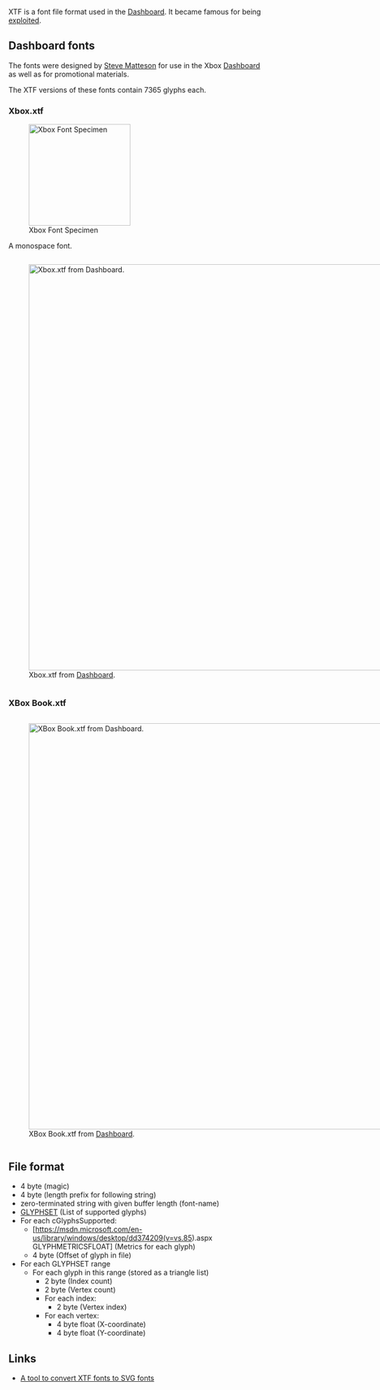XTF is a font file format used in the [[Dashboard]].
It became famous for being [[Exploits#Font hacks|exploited]].

== Dashboard fonts ==

The fonts were designed by [[Wikipedia:Steve Matteson|Steve Matteson]] for use in the Xbox [[Dashboard]] as well as for promotional materials.

The XTF versions of these fonts contain 7365 glyphs each.

=== Xbox.xtf ===

[[File:Xbox-dashboard-font-specimen.png|thumb|200px|Xbox Font Specimen]]

A monospace font.

<div style="display: inline-block;">[[File:Xbox-xtf.png|800px|thumb|Xbox.xtf from [[Dashboard]].]]</div>

=== XBox Book.xtf ===

<div style="display: inline-block;">[[File:XBox Book-xtf.png|800px|thumb|XBox Book.xtf from [[Dashboard]].]]</div>

== File format ==

* 4 byte (magic)
* 4 byte (length prefix for following string)
* zero-terminated string with given buffer length (font-name)
* [https://msdn.microsoft.com/en-us/library/dd144956%28v=vs.85%29.aspx GLYPHSET] (List of supported glyphs)
* For each cGlyphsSupported:
** [https://msdn.microsoft.com/en-us/library/windows/desktop/dd374209(v=vs.85).aspx GLYPHMETRICSFLOAT] (Metrics for each glyph)
** 4 byte (Offset of glyph in file)
* For each GLYPHSET range
** For each glyph in this range (stored as a triangle list)
*** 2 byte (Index count)
*** 2 byte (Vertex count)
*** For each index:
**** 2 byte (Vertex index)
*** For each vertex:
**** 4 byte float (X-coordinate)
**** 4 byte float (Y-coordinate)



{{FIXME|reason=Confirm these findings and format them better}}

== Links ==

* [https://github.com/JayFoxRox/xbox-tools/tree/master/xtf-converter A tool to convert XTF fonts to SVG fonts]